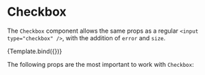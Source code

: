 

<Meta title="Components/Form/Fields/Checkbox" component={Checkbox} argTypes={argTypes} />

# Checkbox

The `Checkbox` component allows the same props as a regular `<input type="checkbox" />`, with the addition of `error` and `size`.

<Canvas>
    <Story name="Checkbox" args={{
        children: ['Agree to our terms & conditions'],
        checked: false,
    }}>
        {Template.bind({})}
    </Story>
</Canvas>

The following props are the most important to work with `Checkbox`:

<ArgsTable story="Checkbox" />

